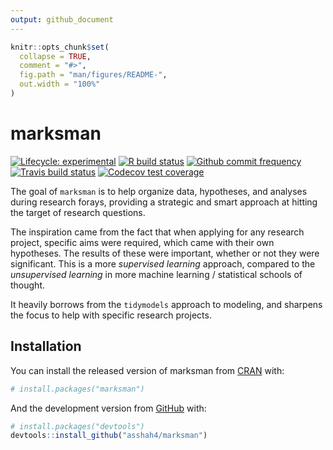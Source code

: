```yaml
---
output: github_document
---
```


<!-- README.md is generated from README.Rmd. Please edit that file -->

```r
knitr::opts_chunk$set(
  collapse = TRUE,
  comment = "#>",
  fig.path = "man/figures/README-",
  out.width = "100%"
)
```

# marksman

<!-- badges: start -->
[![Lifecycle: experimental](https://img.shields.io/badge/lifecycle-experimental-orange.svg)](https://www.tidyverse.org/lifecycle/#experimental)
[![R build status](https://github.com/asshah4/marksman/workflows/R-CMD-check/badge.svg)](https://github.com/asshah4/marksman/actions)
[![Github commit frequency](https://img.shields.io/github/commit-activity/w/asshah4/marksman)](https://github.com/asshah4/marksman/graphs/commit-activity)
[![Travis build status](https://travis-ci.com/asshah4/marksman.svg?branch=master)](https://travis-ci.com/asshah4/marksman)
[![Codecov test coverage](https://codecov.io/gh/asshah4/marksman/branch/master/graph/badge.svg)](https://codecov.io/gh/asshah4/marksman?branch=master)
<!-- badges: end -->

The goal of `marksman` is to help organize data, hypotheses, and analyses during research forays, providing a strategic and smart approach at hitting the target of research questions. 

The inspiration came from the fact that when applying for any research project, specific aims were required, which came with their own hypotheses. The results of these were important, whether or not they were significant. This is a more _supervised learning_ approach, compared to the _unsupervised learning_ in more machine learning / statistical schools of thought. 

It heavily borrows from the `tidymodels` approach to modeling, and sharpens the focus to help with specific research projects.

## Installation

You can install the released version of marksman from [CRAN](https://CRAN.R-project.org) with:

``` r
# install.packages("marksman")
```

And the development version from [GitHub](https://github.com/) with:

``` r
# install.packages("devtools")
devtools::install_github("asshah4/marksman")
```
